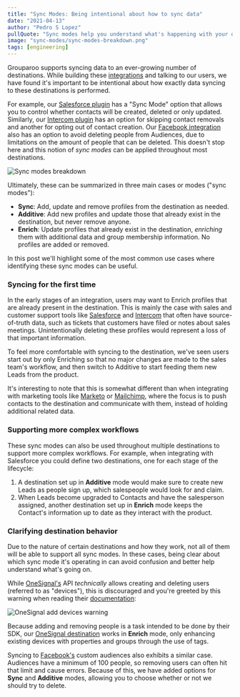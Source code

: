 ```yaml
---
title: "Sync Modes: Being intentional about how to sync data"
date: "2021-04-13"
author: "Pedro S Lopez"
pullQuote: "Sync modes help you understand what's happening with your data and enables more advanced workflows."
image: "sync-modes/sync-modes-breakdown.png"
tags: [engineering]
---
```


Grouparoo supports syncing data to an ever-growing number of destinations. While building these [integrations](/integrations) and talking to our users, we have found it's important to be intentional about how exactly data syncing to these destinations is performed.

For example, our [Salesforce plugin](/integrations/destinations/salesforce) has a "Sync Mode" option that allows you to control whether contacts will be created, deleted or only updated. Similarly, our [Intercom plugin](/integrations/destinations/intercom) has an option for skipping contact removals and another for opting out of contact creation. Our [Facebook integration](/integrations/destinations/facebook) also has an option to avoid deleting people from Audiences, due to limitations on the amount of people that can be deleted. This doesn't stop here and this notion of _sync modes_ can be applied throughout most destinations.

<Image
  centered
  alt="Sync modes breakdown"
  src="sync-modes/sync-modes-breakdown.png"
  width={2019}
  height={996}
/>

Ultimately, these can be summarized in three main cases or modes ("sync modes"):

- **Sync**: Add, update and remove profiles from the destination as needed.
- **Additive**: Add new profiles and update those that already exist in the destination, but never remove anyone.
- **Enrich**: Update profiles that already exist in the destination, _enriching_ them with additional data and group membership information. No profiles are added or removed.

In this post we'll highlight some of the most common use cases where identifying these sync modes can be useful.

### Syncing for the first time

In the early stages of an integration, users may want to Enrich profiles that are already present in the destination. This is mainly the case with sales and customer support tools like [Salesforce](https://salesforce.com/) and [Intercom](https://intercom.com/) that often have source-of-truth data, such as tickets that customers have filed or notes about sales meetings. Unintentionally deleting these profiles would represent a loss of that important information.

To feel more comfortable with syncing to the destination, we've seen users start out by only Enriching so that no major changes are made to the sales team's workflow, and then switch to Additive to start feeding them new Leads from the product.

It's interesting to note that this is somewhat different than when integrating with marketing tools like [Marketo](https://marketo.com/) or [Mailchimp](https://mailchimp.com/), where the focus is to push contacts to the destination and communicate with them, instead of holding additional related data.

### Supporting more complex workflows

These sync modes can also be used throughout multiple destinations to support more complex workflows. For example, when integrating with Salesforce you could define two destinations, one for each stage of the lifecycle:

1. A destination set up in **Additive** mode would make sure to create new Leads as people sign up, which salespeople would look for and claim.
2. When Leads become upgraded to Contacts and have the salesperson assigned, another destination set up in **Enrich** mode keeps the Contact's information up to date as they interact with the product.

### Clarifying destination behavior

Due to the nature of certain destinations and how they work, not all of them will be able to support all sync modes. In these cases, being clear about which sync mode it's operating in can avoid confusion and better help understand what's going on.

While [OneSignal's](https://onesignal.com/) API _technically_ allows creating and deleting users (referred to as "devices"), this is discouraged and you're greeted by this warning when reading their [documentation](https://documentation.onesignal.com/reference/add-a-device):

<Image
  centered
  alt="OneSignal add devices warning"
  src="sync-modes/onesignal-warning.png"
  width={674}
  height={250}
/>

Because adding and removing people is a task intended to be done by their SDK, our [OneSignal destination](/integrations/destinations/onesignal) works in **Enrich** mode, only enhancing existing devices with properties and groups through the use of tags.

Syncing to [Facebook's](/integrations/destinations/facebook) custom audiences also exhibits a similar case. Audiences have a minimum of 100 people, so removing users can often hit that limit and cause errors. Because of this, we have added options for **Sync** and **Additive** modes, allowing you to choose whether or not we should try to delete.
